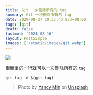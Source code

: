 ```yaml
---
title: Git 一次刪除所有的 tag
summary: Git 一次刪除所有的 tag
date: 2020-08-27 20:33:43.833+08:00
tags: [git]
draft: false
lastmod: '2024-08-16'
layout: PostSimple
images: ['/static/images/git.webp']
---
```


![](/static/images/git.webp)

很簡單的一行就可以一次刪除所有的 `tag`

```shell
git tag -d $(git tag)
```

> Photo by [Yancy Min](https://unsplash.com/@yancymin?utm_content=creditCopyText&utm_medium=referral&utm_source=unsplash) on [Unsplash](https://unsplash.com/photos/a-close-up-of-a-text-description-on-a-computer-screen-842ofHC6MaI?utm_content=creditCopyText&utm_medium=referral&utm_source=unsplash)
